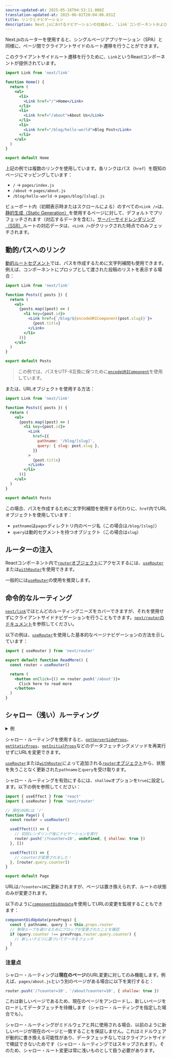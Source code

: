 ```yaml
---
source-updated-at: 2025-05-16T04:52:11.000Z
translation-updated-at: 2025-06-02T20:04:06.651Z
title: リンクとナビゲーション
description: Next.jsにおけるナビゲーションの仕組みと、`Link`コンポーネントおよび`useRouter`フックの使用方法について学びましょう。
---
```


Next.jsのルーターを使用すると、シングルページアプリケーション（SPA）と同様に、ページ間でクライアントサイドのルート遷移を行うことができます。

このクライアントサイドルート遷移を行うために、`Link`というReactコンポーネントが提供されています。

```jsx
import Link from 'next/link'

function Home() {
  return (
    <ul>
      <li>
        <Link href="/">Home</Link>
      </li>
      <li>
        <Link href="/about">About Us</Link>
      </li>
      <li>
        <Link href="/blog/hello-world">Blog Post</Link>
      </li>
    </ul>
  )
}

export default Home
```

上記の例では複数のリンクを使用しています。各リンクはパス（`href`）を既知のページにマッピングしています：

- `/` → `pages/index.js`
- `/about` → `pages/about.js`
- `/blog/hello-world` → `pages/blog/[slug].js`

ビューポート内（初期表示時またはスクロールによる）のすべての`<Link />`は、[静的生成（Static Generation）](/docs/pages/building-your-application/data-fetching/get-static-props)を使用するページに対して、デフォルトでプリフェッチされます（対応するデータを含む）。[サーバーサイドレンダリング（SSR）](/docs/pages/building-your-application/data-fetching/get-server-side-props)ルートの対応データは、`<Link />`がクリックされた時点でのみフェッチされます。

## 動的パスへのリンク

[動的ルートセグメント](/docs/pages/building-your-application/routing/dynamic-routes)では、パスを作成するために文字列補間も使用できます。例えば、コンポーネントにプロップとして渡された投稿のリストを表示する場合：

```jsx
import Link from 'next/link'

function Posts({ posts }) {
  return (
    <ul>
      {posts.map((post) => (
        <li key={post.id}>
          <Link href={`/blog/${encodeURIComponent(post.slug)}`}>
            {post.title}
          </Link>
        </li>
      ))}
    </ul>
  )
}

export default Posts
```

> この例では、パスをUTF-8互換に保つために[`encodeURIComponent`](https://developer.mozilla.org/docs/Web/JavaScript/Reference/Global_Objects/encodeURIComponent)を使用しています。

または、URLオブジェクトを使用する方法：

```jsx
import Link from 'next/link'

function Posts({ posts }) {
  return (
    <ul>
      {posts.map((post) => (
        <li key={post.id}>
          <Link
            href={{
              pathname: '/blog/[slug]',
              query: { slug: post.slug },
            }}
          >
            {post.title}
          </Link>
        </li>
      ))}
    </ul>
  )
}

export default Posts
```

この場合、パスを作成するために文字列補間を使用する代わりに、`href`内でURLオブジェクトを使用しています：

- `pathname`は`pages`ディレクトリ内のページ名（この場合は`/blog/[slug]`）
- `query`は動的セグメントを持つオブジェクト（この場合は`slug`）

## ルーターの注入

Reactコンポーネント内で[`router`オブジェクト](/docs/pages/api-reference/functions/use-router#router-object)にアクセスするには、[`useRouter`](/docs/pages/api-reference/functions/use-router)または[`withRouter`](/docs/pages/api-reference/functions/use-router#withrouter)を使用できます。

一般的には[`useRouter`](/docs/pages/api-reference/functions/use-router)の使用を推奨します。

## 命令的なルーティング

[`next/link`](/docs/pages/api-reference/components/link)でほとんどのルーティングニーズをカバーできますが、それを使用せずにクライアントサイドナビゲーションを行うこともできます。[`next/router`のドキュメント](/docs/pages/api-reference/functions/use-router)を参照してください。

以下の例は、[`useRouter`](/docs/pages/api-reference/functions/use-router)を使用した基本的なページナビゲーションの方法を示しています：

```jsx
import { useRouter } from 'next/router'

export default function ReadMore() {
  const router = useRouter()

  return (
    <button onClick={() => router.push('/about')}>
      Click here to read more
    </button>
  )
}
```

## シャロー（浅い）ルーティング

<details>
  <summary>例</summary>

- [シャロー・ルーティング](https://github.com/vercel/next.js/tree/canary/examples/with-shallow-routing)

</details>

シャロー・ルーティングを使用すると、[`getServerSideProps`](/docs/pages/building-your-application/data-fetching/get-server-side-props)、[`getStaticProps`](/docs/pages/building-your-application/data-fetching/get-static-props)、[`getInitialProps`](/docs/pages/api-reference/functions/get-initial-props)などのデータフェッチングメソッドを再実行せずにURLを変更できます。

[`useRouter`](/docs/pages/api-reference/functions/use-router)または[`withRouter`](/docs/pages/api-reference/functions/use-router#withrouter)によって追加される[`router`オブジェクト](/docs/pages/api-reference/functions/use-router#router-object)から、状態を失うことなく更新された`pathname`と`query`を受け取ります。

シャロー・ルーティングを有効にするには、`shallow`オプションを`true`に設定します。以下の例を参照してください：

```jsx
import { useEffect } from 'react'
import { useRouter } from 'next/router'

// 現在のURLは '/'
function Page() {
  const router = useRouter()

  useEffect(() => {
    // 初回レンダリング後にナビゲーションを実行
    router.push('/?counter=10', undefined, { shallow: true })
  }, [])

  useEffect(() => {
    // counterが変更されました！
  }, [router.query.counter])
}

export default Page
```

URLは`/?counter=10`に更新されますが、ページは置き換えられず、ルートの状態のみが変更されます。

以下のように[`componentDidUpdate`](https://react.dev/reference/react/Component#componentdidupdate)を使用してURLの変更を監視することもできます：

```jsx
componentDidUpdate(prevProps) {
  const { pathname, query } = this.props.router
  // 無限ループを避けるためにプロップが変更されたことを確認
  if (query.counter !== prevProps.router.query.counter) {
    // 新しいクエリに基づいてデータをフェッチ
  }
}
```

### 注意点

シャロー・ルーティングは**現在のページ**のURL変更に対してのみ機能します。例えば、`pages/about.js`という別のページがある場合に以下を実行すると：

```js
router.push('/?counter=10', '/about?counter=10', { shallow: true })
```

これは新しいページであるため、現在のページをアンロードし、新しいページをロードしてデータフェッチを待機します（シャロー・ルーティングを指定した場合でも）。

シャロー・ルーティングがミドルウェアと共に使用される場合、以前のように新しいページが現在のページと一致することを保証しません。これはミドルウェアが動的に書き換える可能性があり、データフェッチなしではクライアントサイドで検証できないためです（シャロー・ルーティングではスキップされます）。そのため、シャロー・ルート変更は常に浅いものとして扱う必要があります。